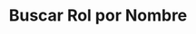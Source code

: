 ---
title: "Buscar Rol por Nombre"
description: "Busca un rol en el sistema utilizando su nombre."
slug: "roles/buscarRol"
---